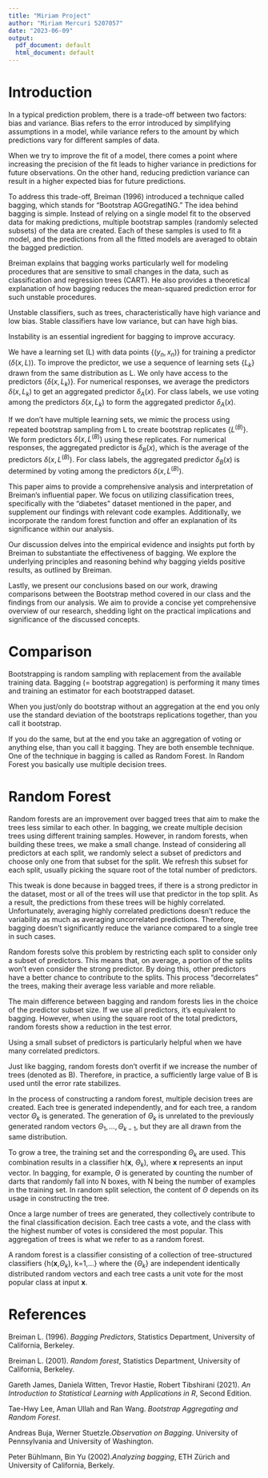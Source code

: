 ```yaml
---
title: "Miriam Project"
author: "Miriam Mercuri 5207057"
date: "2023-06-09"
output:
  pdf_document: default
  html_document: default
---
```


# Introduction

In a typical prediction problem, there is a trade-off between two factors: bias and variance. Bias refers to the error introduced by simplifying assumptions in a model, while variance refers to the amount by which predictions vary for different samples of data.

When we try to improve the fit of a model, there comes a point where increasing the precision of the fit leads to higher variance in predictions for future observations. On the other hand, reducing prediction variance can result in a higher expected bias for future predictions.

To address this trade-off, Breiman (1996) introduced a technique called bagging, which stands for "Bootstrap AGGregatING." The idea behind bagging is simple. Instead of relying on a single model fit to the observed data for making predictions, multiple bootstrap samples (randomly selected subsets) of the data are created. Each of these samples is used to fit a model, and the predictions from all the fitted models are averaged to obtain the bagged prediction.

Breiman explains that bagging works particularly well for modeling procedures that are sensitive to small changes in the data, such as classification and regression trees (CART). He also provides a theoretical explanation of how bagging reduces the mean-squared prediction error for such unstable procedures.

Unstable classifiers, such as trees, characteristically have high variance and low bias. Stable classifiers have low variance, but can have high bias.

Instability is an essential ingredient for bagging to improve accuracy.

We have a learning set (L) with data points {$(y_n, x_n)$} for training a predictor ($\delta(x, L)$). To improve the predictor, we use a sequence of learning sets {$L_k$} drawn from the same distribution as L. We only have access to the predictors {$\delta(x, L_k)$}. 
For numerical responses, we average the predictors $\delta(x, L_k)$ to get an aggregated predictor $\delta_A(x)$.
For class labels, we use voting among the predictors $\delta(x, L_k)$ to form the aggregated predictor $\delta_A(x)$.

If we don't have multiple learning sets, we mimic the process using repeated bootstrap sampling from L to create bootstrap replicates {$L^{(B)}$}. We form predictors ${\delta(x, L^{(B)})}$ using these replicates.
For numerical responses, the aggregated predictor is $\delta_B(x)$, which is the average of the predictors $\delta(x, L^{(B)})$.
For class labels, the aggregated predictor $\delta_B(x)$ is determined by voting among the predictors $\delta(x, L^{(B)})$.

This paper aims to provide a comprehensive analysis and interpretation of Breiman's influential paper. We focus on utilizing classification trees, specifically with the "diabetes" dataset mentioned in the paper, and supplement our findings with relevant code examples. Additionally, we incorporate the random forest function and offer an explanation of its significance within our analysis.

Our discussion delves into the empirical evidence and insights put forth by Breiman to substantiate the effectiveness of bagging. We explore the underlying principles and reasoning behind why bagging yields positive results, as outlined by Breiman.

Lastly, we present our conclusions based on our work, drawing comparisons between the Bootstrap method covered in our class and the findings from our analysis. We aim to provide a concise yet comprehensive overview of our research, shedding light on the practical implications and significance of the discussed concepts.

# Comparison 

Bootstrapping is random sampling with replacement from the available training data. Bagging (= bootstrap aggregation) is performing it many times and training an estimator for each bootstrapped dataset.

When you just/only do bootstrap without an aggregation at the end you only use the standard deviation of the bootstraps replications together, than you call it bootstrap.

If you do the same, but at the end you take an aggregation of voting or anything else, than you call it bagging. They are both ensemble technique. One of the technique in bagging is called as Random Forest. In Random Forest you basically use multiple decision trees.

# Random Forest

Random forests are an improvement over bagged trees that aim to make the trees less similar to each other. In bagging, we create multiple decision trees using different training samples. However, in random forests, when building these trees, we make a small change. Instead of considering all predictors at each split, we randomly select a subset of predictors and choose only one from that subset for the split. We refresh this subset for each split, usually picking the square root of the total number of predictors.

This tweak is done because in bagged trees, if there is a strong predictor in the dataset, most or all of the trees will use that predictor in the top split. As a result, the predictions from these trees will be highly correlated. Unfortunately, averaging highly correlated predictions doesn't reduce the variability as much as averaging uncorrelated predictions. Therefore, bagging doesn't significantly reduce the variance compared to a single tree in such cases.

Random forests solve this problem by restricting each split to consider only a subset of predictors. This means that, on average, a portion of the splits won't even consider the strong predictor. By doing this, other predictors have a better chance to contribute to the splits. This process "decorrelates" the trees, making their average less variable and more reliable.

The main difference between bagging and random forests lies in the choice of the predictor subset size. If we use all predictors, it's equivalent to bagging. However, when using the square root of the total predictors, random forests show a reduction in the test error.

Using a small subset of predictors is particularly helpful when we have many correlated predictors.

Just like bagging, random forests don't overfit if we increase the number of trees (denoted as B). Therefore, in practice, a sufficiently large value of B is used until the error rate stabilizes.

In the process of constructing a random forest, multiple decision trees are created. Each tree is generated independently, and for each tree, a random vector $\Theta_k$ is generated. The generation of $\Theta_k$ is unrelated to the previously generated random vectors $\Theta_1,...,\Theta_{k-1}$, but they are all drawn from the same distribution.

To grow a tree, the training set and the corresponding $\Theta_k$ are used. This combination results in a classifier h(**x**, $\Theta_k$), where **x** represents an input vector. In bagging, for example, $\Theta$ is generated by counting the number of darts that randomly fall into N boxes, with N being the number of examples in the training set. In random split selection, the content of $\Theta$ depends on its usage in constructing the tree.

Once a large number of trees are generated, they collectively contribute to the final classification decision. Each tree casts a vote, and the class with the highest number of votes is considered the most popular. This aggregation of trees is what we refer to as a random forest.

A random forest is a classifier consisting of a collection of tree-structured classifiers {h(**x**,$\Theta_k$), k=1,...} where the {$\Theta_k$} are independent identically distributed random vectors and each tree casts a unit vote for the most popular class at input **x**.

# References

Breiman L. (1996). *Bagging Predictors*, Statistics Department, University of California, Berkeley.

Breiman L. (2001). *Random forest*, Statistics Department, University of California, Berkeley.

Gareth James, Daniela Witten, Trevor Hastie, Robert Tibshirani (2021). *An Introduction to Statistical Learning with Applications in R*, Second Edition.

Tae-Hwy Lee, Aman Ullah and Ran Wang. *Bootstrap Aggregating and Random Forest*.

Andreas Buja, Werner Stuetzle.*Observation on Bagging*. University of Pennsylvania and University of Washington.

Peter Bühlmann, Bin Yu (2002).*Analyzing bagging*, ETH Zürich and University of California, Berkely.
